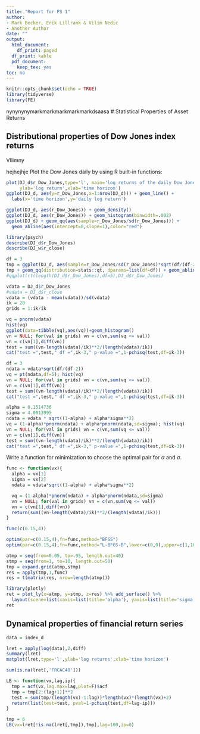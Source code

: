 ```yaml
---
title: "Report for PS 1"
author:
- Mark Becker, Erik Lillrank & Vilim Nedic
- Another Author
date: ""
output:
  html_document:
    df_print: paged
  df_print: kable
  pdf_document:
    keep_tex: yes
toc: no
---
```


```r
knitr::opts_chunk$set(echo = TRUE)
library(tidyverse)
library(FE)
```
nynynynymarkmarkmarkmarkmarkdsaasa
#  Statistical Properties of Asset Returns

## Distributional properties of Dow Jones index returns

VIlimny



hejhejhje
Plot the Dow Jones daily by using R built-in functions:
```r
plot(DJ_d$r_Dow_Jones,type='l', main='log returns of the daily Dow Jones index',
     ylab='log return',xlab='time horizon')
ggplot(DJ_d, aes(y=r_Dow_Jones,x=1:nrow(DJ_d))) + geom_line() +
  labs(x='time horizon',y='daily log return')
```

```r
ggplot(DJ_d, aes(r_Dow_Jones)) + geom_density()
ggplot(DJ_d, aes(r_Dow_Jones)) + geom_histogram(binwidth=.002)
ggplot(DJ_d) + geom_qq(aes(sample=r_Dow_Jones/sd(r_Dow_Jones))) +
  geom_abline(aes(intercept=0,slope=1),color="red")
```

```r
library(psych)
describe(DJ_d$r_Dow_Jones)
describe(DJ_w$r_close)
```


```r
df = 3
tmp = ggplot(DJ_d, aes(sample=r_Dow_Jones/sd(r_Dow_Jones)*sqrt(df/(df-2))))
tmp + geom_qq(distribution=stats::qt, dparams=list(df=df)) + geom_abline(aes(intercept=0,slope=1),color="red")
#qqplot(rt(length(DJ_d$r_Dow_Jones),df=5),DJ_d$r_Dow_Jones)
```


```r
vdata = DJ_d$r_Dow_Jones
#vdata = DJ_d$r_close
vdata = (vdata - mean(vdata))/sd(vdata)
ik = 20
grids = 1:ik/ik
```


```r
vq = pnorm(vdata)
hist(vq)
ggplot(data=tibble(vq),aes(vq))+geom_histogram()
vn = NULL; for(val in grids) vn = c(vn,sum(vq <= val))
vn = c(vn[1],diff(vn))
test = sum((vn-length(vdata)/ik)**2/(length(vdata)/ik))
cat("test =",test," df =",ik-3," p-value =",1-pchisq(test,df=ik-3))
```


```r
df = 3
ndata = vdata*sqrt(df/(df-2))
vq = pt(ndata,df=5); hist(vq)
vn = NULL; for(val in grids) vn = c(vn,sum(vq <= val))
vn = c(vn[1],diff(vn))
test = sum((vn-length(vdata)/ik)**2/(length(vdata)/ik))
cat("test =",test," df =",ik-3," p-value =",1-pchisq(test,df=ik-3))
```

```r
alpha = 0.1514736
sigma = 4.0013995
ndata = vdata * sqrt((1-alpha) + alpha*sigma**2)
vq = (1-alpha)*pnorm(ndata) + alpha*pnorm(ndata,sd=sigma); hist(vq)
vn = NULL; for(val in grids) vn = c(vn,sum(vq <= val))
vn = c(vn[1],diff(vn))
test = sum((vn-length(vdata)/ik)**2/(length(vdata)/ik))
cat("test =",test," df =",ik-3," p-value =",1-pchisq(test,df=ik-3))
```

Write a function for minimization to choose the optimal pair for $\alpha$ and $\sigma$.
```r
func <- function(vx){
  alpha = vx[1]
  sigma = vx[2]
  ndata = vdata*sqrt((1-alpha) + alpha*sigma**2)

  vq = (1-alpha)*pnorm(ndata) + alpha*pnorm(ndata,sd=sigma)
  vn = NULL; for(val in grids) vn = c(vn,sum(vq <= val))
  vn = c(vn[1],diff(vn))
  return(sum((vn-length(vdata)/ik)**2/(length(vdata)/ik)))
}

func(c(0.15,4))
```


```r
optim(par=c(0.15,4),fn=func,method="BFGS")
optim(par=c(0.15,4),fn=func,method="L-BFGS-B",lower=c(0,0),upper=c(1,10)) 
```

```r
atmp = seq(from=0.05, to=.95, length.out=40)
stmp = seq(from=1, to=10, length.out=50)
tmp = expand.grid(atmp,stmp)
res = apply(tmp,1,func)
res = t(matrix(res, nrow=length(atmp)))

library(plotly)
ret = plot_ly(x=atmp, y=stmp, z=res) %>% add_surface() %>%
  layout(scene=list(xaxis=list(title='alpha'), yaxis=list(title='sigma'), zaxis=list(title='function')))
ret
```

##  Dynamical properties of financial return series

```r
data = index_d
```

```r
lret = apply(log(data),2,diff)
summary(lret)
matplot(lret,type='l',ylab='log returns',xlab='time horizon')

sum(is.na(lret[,'FRCAC40']))
```

```r
LB <- function(vx,lag,ip){
  tmp = acf(vx,lag.max=lag,plot=F)$acf
  tmp = tmp[2:(lag+1)]**2
  test = sum(tmp/(length(vx)-1:lag))*length(vx)*(length(vx)+2)
  return(list(test=test, pval=1-pchisq(test,df=lag-ip)))
}

tmp = 6
LB(vx=lret[!is.na(lret[,tmp]),tmp],lag=100,ip=0)
```

